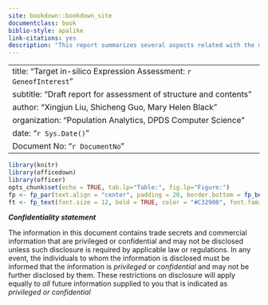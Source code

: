 ---
site: bookdown::bookdown_site
documentclass: book
biblio-style: apalike
link-citations: yes
description: "This report summarizes several aspects related with the mRNA expression of `r GeneofInterest`"
---

---
title: "Target in-silico Expression Assessment: `r GeneofInterest`"
subtitle: "Draft report for assessment of structure and contents"
author: "Xingjun Liu, Shicheng Guo, Mary Helen Black"
organization: "Population Analytics, DPDS Computer Science"
date: "`r Sys.Date()`"
Document No: "`r DocumentNo`"
---

```{r settings, include=FALSE}
library(knitr)
library(officedown)
library(officer)
opts_chunk$set(echo = TRUE, tab.lp="Table:", fig.lp="Figure:")
fp <- fp_par(text.align = "center", padding = 20, border.bottom = fp_border())
ft <- fp_text(font.size = 12, bold = TRUE, color = "#C32900", font.family = "Cambria")
```

***Confidentiality statement***

The information in this document contains trade secrets and commercial information that are privileged or confidential and may not be disclosed unless such disclosure is required by applicable law or regulations. In any event, the individuals to whom the information is disclosed must be informed that the information is *privileged* or *confidential* and may not be further disclosed by them. These restrictions on disclosure will apply equally to *all* future information supplied to you that is indicated as *privileged or confidential*
